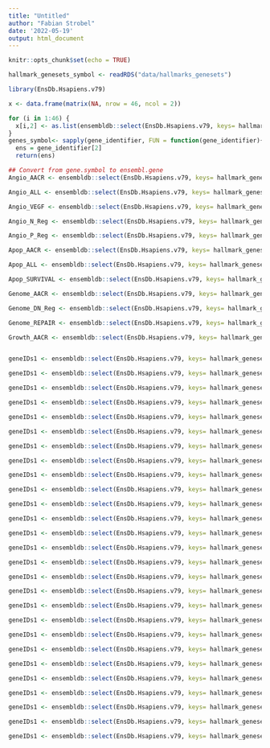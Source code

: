 ```yaml
---
title: "Untitled"
author: "Fabian Strobel"
date: '2022-05-19'
output: html_document
---
```


```r
knitr::opts_chunk$set(echo = TRUE)
```

```r
hallmark_genesets_symbol <- readRDS("data/hallmarks_genesets")
```

```r
library(EnsDb.Hsapiens.v79)

x <- data.frame(matrix(NA, nrow = 46, ncol = 2))

for (i in 1:46) {
  x[i,2] <- as.list(ensembldb::select(EnsDb.Hsapiens.v79, keys= hallmark_genesets_symbol[["genesets"]][["Angio_AACR"]], keytype = "SYMBOL", columns = c("SYMBOL","GENEID")))
}
genes_symbol<- sapply(gene_identifier, FUN = function(gene_identifier){
  ens = gene_identifier[2]
  return(ens)

## Convert from gene.symbol to ensembl.gene
Angio_AACR <- ensembldb::select(EnsDb.Hsapiens.v79, keys= hallmark_genesets_symbol[["genesets"]][["Angio_AACR"]], keytype = "SYMBOL", columns = c("SYMBOL","GENEID"))

Angio_ALL <- ensembldb::select(EnsDb.Hsapiens.v79, keys= hallmark_genesets_symbol[["genesets"]][["Angio_ALL"]], keytype = "SYMBOL", columns = c("SYMBOL","GENEID"))

Angio_VEGF <- ensembldb::select(EnsDb.Hsapiens.v79, keys= hallmark_genesets_symbol[["genesets"]][["Angio_VEGF"]], keytype = "SYMBOL", columns = c("SYMBOL","GENEID"))

Angio_N_Reg <- ensembldb::select(EnsDb.Hsapiens.v79, keys= hallmark_genesets_symbol[["genesets"]][["Angio_N_Reg"]], keytype = "SYMBOL", columns = c("SYMBOL","GENEID"))

Angio_P_Reg <- ensembldb::select(EnsDb.Hsapiens.v79, keys= hallmark_genesets_symbol[["genesets"]][["Angio_P_Reg"]], keytype = "SYMBOL", columns = c("SYMBOL","GENEID"))

Apop_AACR <- ensembldb::select(EnsDb.Hsapiens.v79, keys= hallmark_genesets_symbol[["genesets"]][["Apop_AACR"]], keytype = "SYMBOL", columns = c("SYMBOL","GENEID"))

Apop_ALL <- ensembldb::select(EnsDb.Hsapiens.v79, keys= hallmark_genesets_symbol[["genesets"]][["Apop_ALL"]], keytype = "SYMBOL", columns = c("SYMBOL","GENEID"))

Apop_SURVIVAL <- ensembldb::select(EnsDb.Hsapiens.v79, keys= hallmark_genesets_symbol[["genesets"]][["Apop_SURVIVAL"]], keytype = "SYMBOL", columns = c("SYMBOL","GENEID"))

Genome_AACR <- ensembldb::select(EnsDb.Hsapiens.v79, keys= hallmark_genesets_symbol[["genesets"]][["Genome_AACR"]], keytype = "SYMBOL", columns = c("SYMBOL","GENEID"))

Genome_DN_Reg <- ensembldb::select(EnsDb.Hsapiens.v79, keys= hallmark_genesets_symbol[["genesets"]][["Genome_DN_Reg"]], keytype = "SYMBOL", columns = c("SYMBOL","GENEID"))

Genome_REPAIR <- ensembldb::select(EnsDb.Hsapiens.v79, keys= hallmark_genesets_symbol[["genesets"]][["Genome_REPAIR"]], keytype = "SYMBOL", columns = c("SYMBOL","GENEID"))

Growth_AACR <- ensembldb::select(EnsDb.Hsapiens.v79, keys= hallmark_genesets_symbol[["genesets"]][["Growth_AACR"]], keytype = "SYMBOL", columns = c("SYMBOL","GENEID"))


geneIDs1 <- ensembldb::select(EnsDb.Hsapiens.v79, keys= hallmark_genesets_symbol[["genesets"]][["Angio_AACR"]], keytype = "SYMBOL", columns = c("SYMBOL","GENEID"))

geneIDs1 <- ensembldb::select(EnsDb.Hsapiens.v79, keys= hallmark_genesets_symbol[["genesets"]][["Angio_AACR"]], keytype = "SYMBOL", columns = c("SYMBOL","GENEID"))

geneIDs1 <- ensembldb::select(EnsDb.Hsapiens.v79, keys= hallmark_genesets_symbol[["genesets"]][["Angio_AACR"]], keytype = "SYMBOL", columns = c("SYMBOL","GENEID"))

geneIDs1 <- ensembldb::select(EnsDb.Hsapiens.v79, keys= hallmark_genesets_symbol[["genesets"]][["Angio_AACR"]], keytype = "SYMBOL", columns = c("SYMBOL","GENEID"))

geneIDs1 <- ensembldb::select(EnsDb.Hsapiens.v79, keys= hallmark_genesets_symbol[["genesets"]][["Angio_AACR"]], keytype = "SYMBOL", columns = c("SYMBOL","GENEID"))

geneIDs1 <- ensembldb::select(EnsDb.Hsapiens.v79, keys= hallmark_genesets_symbol[["genesets"]][["Angio_AACR"]], keytype = "SYMBOL", columns = c("SYMBOL","GENEID"))

geneIDs1 <- ensembldb::select(EnsDb.Hsapiens.v79, keys= hallmark_genesets_symbol[["genesets"]][["Angio_AACR"]], keytype = "SYMBOL", columns = c("SYMBOL","GENEID"))

geneIDs1 <- ensembldb::select(EnsDb.Hsapiens.v79, keys= hallmark_genesets_symbol[["genesets"]][["Angio_AACR"]], keytype = "SYMBOL", columns = c("SYMBOL","GENEID"))

geneIDs1 <- ensembldb::select(EnsDb.Hsapiens.v79, keys= hallmark_genesets_symbol[["genesets"]][["Angio_AACR"]], keytype = "SYMBOL", columns = c("SYMBOL","GENEID"))

geneIDs1 <- ensembldb::select(EnsDb.Hsapiens.v79, keys= hallmark_genesets_symbol[["genesets"]][["Angio_AACR"]], keytype = "SYMBOL", columns = c("SYMBOL","GENEID"))

geneIDs1 <- ensembldb::select(EnsDb.Hsapiens.v79, keys= hallmark_genesets_symbol[["genesets"]][["Angio_AACR"]], keytype = "SYMBOL", columns = c("SYMBOL","GENEID"))

geneIDs1 <- ensembldb::select(EnsDb.Hsapiens.v79, keys= hallmark_genesets_symbol[["genesets"]][["Angio_AACR"]], keytype = "SYMBOL", columns = c("SYMBOL","GENEID"))

geneIDs1 <- ensembldb::select(EnsDb.Hsapiens.v79, keys= hallmark_genesets_symbol[["genesets"]][["Angio_AACR"]], keytype = "SYMBOL", columns = c("SYMBOL","GENEID"))

geneIDs1 <- ensembldb::select(EnsDb.Hsapiens.v79, keys= hallmark_genesets_symbol[["genesets"]][["Angio_AACR"]], keytype = "SYMBOL", columns = c("SYMBOL","GENEID"))

geneIDs1 <- ensembldb::select(EnsDb.Hsapiens.v79, keys= hallmark_genesets_symbol[["genesets"]][["Angio_AACR"]], keytype = "SYMBOL", columns = c("SYMBOL","GENEID"))

geneIDs1 <- ensembldb::select(EnsDb.Hsapiens.v79, keys= hallmark_genesets_symbol[["genesets"]][["Angio_AACR"]], keytype = "SYMBOL", columns = c("SYMBOL","GENEID"))

geneIDs1 <- ensembldb::select(EnsDb.Hsapiens.v79, keys= hallmark_genesets_symbol[["genesets"]][["Angio_AACR"]], keytype = "SYMBOL", columns = c("SYMBOL","GENEID"))

geneIDs1 <- ensembldb::select(EnsDb.Hsapiens.v79, keys= hallmark_genesets_symbol[["genesets"]][["Angio_AACR"]], keytype = "SYMBOL", columns = c("SYMBOL","GENEID"))

geneIDs1 <- ensembldb::select(EnsDb.Hsapiens.v79, keys= hallmark_genesets_symbol[["genesets"]][["Angio_AACR"]], keytype = "SYMBOL", columns = c("SYMBOL","GENEID"))

geneIDs1 <- ensembldb::select(EnsDb.Hsapiens.v79, keys= hallmark_genesets_symbol[["genesets"]][["Angio_AACR"]], keytype = "SYMBOL", columns = c("SYMBOL","GENEID"))

geneIDs1 <- ensembldb::select(EnsDb.Hsapiens.v79, keys= hallmark_genesets_symbol[["genesets"]][["Angio_AACR"]], keytype = "SYMBOL", columns = c("SYMBOL","GENEID"))

geneIDs1 <- ensembldb::select(EnsDb.Hsapiens.v79, keys= hallmark_genesets_symbol[["genesets"]][["Angio_AACR"]], keytype = "SYMBOL", columns = c("SYMBOL","GENEID"))

geneIDs1 <- ensembldb::select(EnsDb.Hsapiens.v79, keys= hallmark_genesets_symbol[["genesets"]][["Angio_AACR"]], keytype = "SYMBOL", columns = c("SYMBOL","GENEID"))

geneIDs1 <- ensembldb::select(EnsDb.Hsapiens.v79, keys= hallmark_genesets_symbol[["genesets"]][["Angio_AACR"]], keytype = "SYMBOL", columns = c("SYMBOL","GENEID"))

geneIDs1 <- ensembldb::select(EnsDb.Hsapiens.v79, keys= hallmark_genesets_symbol[["genesets"]][["Angio_AACR"]], keytype = "SYMBOL", columns = c("SYMBOL","GENEID"))

geneIDs1 <- ensembldb::select(EnsDb.Hsapiens.v79, keys= hallmark_genesets_symbol[["genesets"]][["Angio_AACR"]], keytype = "SYMBOL", columns = c("SYMBOL","GENEID"))

geneIDs1 <- ensembldb::select(EnsDb.Hsapiens.v79, keys= hallmark_genesets_symbol[["genesets"]][["Angio_AACR"]], keytype = "SYMBOL", columns = c("SYMBOL","GENEID"))



          
```
